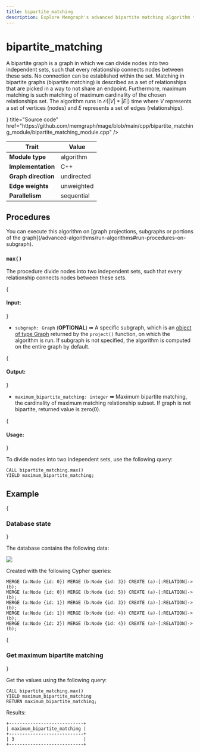 ```yaml
---
title: bipartite_matching
description: Explore Memgraph's advanced bipartite matching algorithm to enhance your graph analysis capabilities. Get started with our documentation on the potential of advanced computation.
---
```



# bipartite_matching

A bipartite graph is a graph in which we can divide nodes into two independent
sets, such that every relationship connects nodes between these sets. No
connection can be established within the set. Matching in bipartite graphs
(bipartite matching) is described as a set of relationships that are picked in a
way to not share an endpoint. Furthermore, maximum matching is such matching of
maximum cardinality of the chosen relationships set. The algorithm runs in
$\mathcal{O}(|V|*|E|)$ time where $V$ represents a set of vertices (nodes) and $E$ represents a
set of edges (relationships).

<Cards>
  <Card
    icon={<GitHub />}
    title="Source code"
    href="https://github.com/memgraph/mage/blob/main/cpp/bipartite_matching_module/bipartite_matching_module.cpp"
  />
</Cards>

| Trait               | Value      |
| ------------------- | ---------- |
| **Module type**     | algorithm  |
| **Implementation**  | C++        |
| **Graph direction** | undirected |
| **Edge weights**    | unweighted |
| **Parallelism**     | sequential |

## Procedures

<Callout type="info">
You can execute this algorithm on [graph projections, subgraphs or portions of the graph](/advanced-algorithms/run-algorithms#run-procedures-on-subgraph).
</Callout>

### `max()`

The procedure divide nodes into two independent sets, such that every
relationship connects nodes between these sets.

{<h4> Input: </h4>}

- `subgraph: Graph` (**OPTIONAL**) ➡ A specific subgraph, which is an [object of type Graph](/advanced-algorithms/run-algorithms#run-procedures-on-subgraph) returned by the `project()` function, on which the algorithm is run. 
If subgraph is not specified, the algorithm is computed on the entire graph by default.


{<h4> Output: </h4>}

* `maximum_bipartite_matching: integer` ➡ Maximum bipartite matching, the cardinality of maximum matching relationship subset. If graph is not bipartite, returned value is zero(0).

{<h4> Usage: </h4>}

To divide nodes into two independent sets, use the following query:

```cypher
CALL bipartite_matching.max()
YIELD maximum_bipartite_matching;
```

## Example

<Steps>

{<h3> Database state </h3>} 

The database contains the following data: 

![](/pages/advanced-algorithms/available-algorithms/bipartite_matching/bipartite-matching-1.png)

Created with the following Cypher queries:

```cypher
MERGE (a:Node {id: 0}) MERGE (b:Node {id: 3}) CREATE (a)-[:RELATION]->(b);
MERGE (a:Node {id: 0}) MERGE (b:Node {id: 5}) CREATE (a)-[:RELATION]->(b);
MERGE (a:Node {id: 1}) MERGE (b:Node {id: 3}) CREATE (a)-[:RELATION]->(b);
MERGE (a:Node {id: 1}) MERGE (b:Node {id: 4}) CREATE (a)-[:RELATION]->(b);
MERGE (a:Node {id: 2}) MERGE (b:Node {id: 4}) CREATE (a)-[:RELATION]->(b);
```

{<h3> Get maximum bipartite matching </h3>} 

Get the values using the following query:

```cypher
CALL bipartite_matching.max()
YIELD maximum_bipartite_matching
RETURN maximum_bipartite_matching;
```

Results:

```plaintext
+----------------------------+
| maximum_bipartite_matching |
+----------------------------+
| 3                          |
+----------------------------+
```

</Steps>

